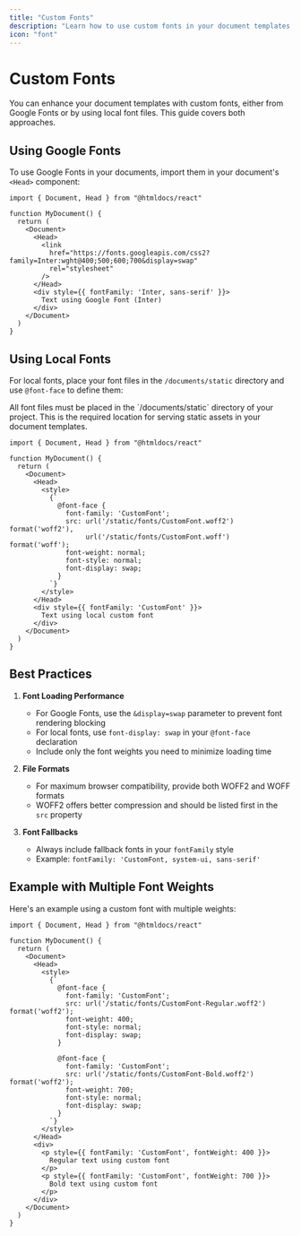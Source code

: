 ```yaml
---
title: "Custom Fonts"
description: "Learn how to use custom fonts in your document templates, including Google Fonts and local fonts"
icon: "font"
---
```


# Custom Fonts

You can enhance your document templates with custom fonts, either from Google Fonts or by using local font files. This guide covers both approaches.

## Using Google Fonts

To use Google Fonts in your documents, import them in your document's `<Head>` component:

```tsx
import { Document, Head } from "@htmldocs/react"

function MyDocument() {
  return (
    <Document>
      <Head>
        <link
          href="https://fonts.googleapis.com/css2?family=Inter:wght@400;500;600;700&display=swap"
          rel="stylesheet"
        />
      </Head>
      <div style={{ fontFamily: 'Inter, sans-serif' }}>
        Text using Google Font (Inter)
      </div>
    </Document>
  )
}
```

## Using Local Fonts

For local fonts, place your font files in the `/documents/static` directory and use `@font-face` to define them:

<Note>
All font files must be placed in the `/documents/static` directory of your project. This is the required location for serving static assets in your document templates.
</Note>

```tsx
import { Document, Head } from "@htmldocs/react"

function MyDocument() {
  return (
    <Document>
      <Head>
        <style>
          {`
            @font-face {
              font-family: 'CustomFont';
              src: url('/static/fonts/CustomFont.woff2') format('woff2'),
                   url('/static/fonts/CustomFont.woff') format('woff');
              font-weight: normal;
              font-style: normal;
              font-display: swap;
            }
          `}
        </style>
      </Head>
      <div style={{ fontFamily: 'CustomFont' }}>
        Text using local custom font
      </div>
    </Document>
  )
}
```

## Best Practices

1. **Font Loading Performance**
   - For Google Fonts, use the `&display=swap` parameter to prevent font rendering blocking
   - For local fonts, use `font-display: swap` in your `@font-face` declaration
   - Include only the font weights you need to minimize loading time

2. **File Formats**
   - For maximum browser compatibility, provide both WOFF2 and WOFF formats
   - WOFF2 offers better compression and should be listed first in the `src` property

3. **Font Fallbacks**
   - Always include fallback fonts in your `fontFamily` style
   - Example: `fontFamily: 'CustomFont, system-ui, sans-serif'`

## Example with Multiple Font Weights

Here's an example using a custom font with multiple weights:

```tsx
import { Document, Head } from "@htmldocs/react"

function MyDocument() {
  return (
    <Document>
      <Head>
        <style>
          {`
            @font-face {
              font-family: 'CustomFont';
              src: url('/static/fonts/CustomFont-Regular.woff2') format('woff2');
              font-weight: 400;
              font-style: normal;
              font-display: swap;
            }
            
            @font-face {
              font-family: 'CustomFont';
              src: url('/static/fonts/CustomFont-Bold.woff2') format('woff2');
              font-weight: 700;
              font-style: normal;
              font-display: swap;
            }
          `}
        </style>
      </Head>
      <div>
        <p style={{ fontFamily: 'CustomFont', fontWeight: 400 }}>
          Regular text using custom font
        </p>
        <p style={{ fontFamily: 'CustomFont', fontWeight: 700 }}>
          Bold text using custom font
        </p>
      </div>
    </Document>
  )
}
``` 